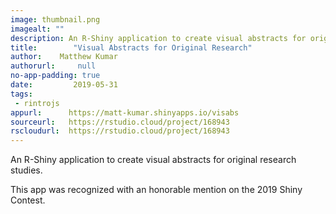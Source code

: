 ```yaml
---
image: thumbnail.png
imagealt: ""
description: An R-Shiny application to create visual abstracts for original research studies.
title:        "Visual Abstracts for Original Research"
author:    Matthew Kumar
authorurl:     null
no-app-padding: true
date:         2019-05-31
tags:         
 - rintrojs
appurl:      https://matt-kumar.shinyapps.io/visabs
sourceurl:   https://rstudio.cloud/project/168943
rscloudurl:  https://rstudio.cloud/project/168943
---
```


An R-Shiny application to create visual abstracts for original research studies.


  
This app was recognized with an honorable mention on the 2019 Shiny Contest.